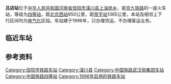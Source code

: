 {{Infobox China railway station
|车站名称 = 吕店站
|图片 = 
|图片介紹 = 
|其他名称= 
|车站名称拼音 = Lüdian
|英文名称=Lüdian Railway Station
|车站代码 = 25160<ref>{{cite book|title=中华人民共和国铁路车站代码（GB/T 10302-2010）|publisher=中国标准出版社|year=2010|isbn=155066140495|ignore-isbn-error=true|pages=23}}</ref>
|电报码= UEN
|拼音码= LDI
|车站类型= 货运站
|始建时间=
|开通运营= 1996年
|车站位置 = [[中华人民共和国|中华人民共和国]][[河南省|河南省]][[信阳市|信阳市]][[潢川县|潢川县]][[上油岗乡|上油岗乡]]
|坐标 = {{Coord|32|15|34|N|115|13|25|E|format=dms|display=inline,title|type:railwaystation_region:CN}}
|归属 = [[武汉铁路局|武汉铁路局]]麻城车务段
|使用状态= 使用中
|线路 = [[京九铁路|京九铁路]]
|车站等级 = [[四等站_(中鐵)|四等站]]
|月台数目 =2
|侧式站台=1
|岛式站台=1
|站台面 = 3	
|股道数目 =4
|正线= 2
|到发线= 3
|其它线= 0
|网站 = }}
{{BS-map|title=吕店站路轨及月台配置示意图|navbar=Rdt_demo|map=
CONTg\CONTg~~[[京九铁路|京九铁路]][[上行线|上]]、[[下行线|下行线]][[北京西站|北京西站]]方向
STRg\STRf
STR!~STRc2\ABZg3
ABZg+1\STRc4!~STR
ABZg2\STRc3!~STR
STR+c1\ABZg+4
STRc2\ABZg3\ABZg2\STRc3
STR+1\STR+c4\STR+c1\STR+4
STR\STR\STR\STR
STR\STR\STR\STR
STR\STR\STR\STR
STR+BSr\STR\STR+BSl\STR+BSr
STR+BSr\STR\STR+BSl\STR+BSr
STR+BSr\STR\STR+BSl\STR+BSr
STR+BSr\STR\STR+BSl\STR+BSr
STR\STR\STR\STR
STR\STR\STR\STR
STR2\STR+c3\STR+c2\STR3
STRc1\ABZg+4\ABZg+1\STRc4
STR!~STRc2\ABZg3
ABZg+1\STRc4!~STR
ABZg2\STRc3!~STR
STR!~STRc1\ABZg+4
STRg\STRf
CONTf\CONTf~~[[京九铁路|京九铁路]][[上行线|上]]、[[下行线|下行线]][[常平站|常平站]]方向
}}
'''吕店站'''位于[[中华人民共和国|中华人民共和国]][[河南省|河南省]][[信阳市|信阳市]][[潢川县|潢川县]][[上油岗乡|上油岗乡]]，是[[京九铁路|京九铁路]]的一座火车站，等级为[[四等站_(中国)|四等站]]，距[[北京西站|北京西站]]950公里，距[[常平站|常平站]]1365公里，本站及相邻上下行区间均为[[电气化|电气化]]区段。车站建于1996年，只办理货运，不办理客运业务。

==临近车站==
{{start rail box|[[中国铁路|中国铁路]]}}
{{s-inop|[[台头站|台头站]]|[[北京西站|北京西站]]方向}}
{{s-line|[[京九铁路|京九铁路]]<br/>←20km 吕店站 21km→}}
{{s-inop|[[潢川站|潢川站]]|[[常平站|常平站]]方向}}
{{end box}}

== 参考资料 ==
{{reflist}}

{{京九铁路}}
[[Category:信阳市铁路车站|Category:信阳市铁路车站]]
[[Category:潢川县|Category:潢川县]]
[[Category:中国铁路武汉局集团车站|Category:中国铁路武汉局集团车站]]
[[Category:中国铁路四等站|Category:中国铁路四等站]]
[[Category:1996年启用的铁路车站|Category:1996年启用的铁路车站]]